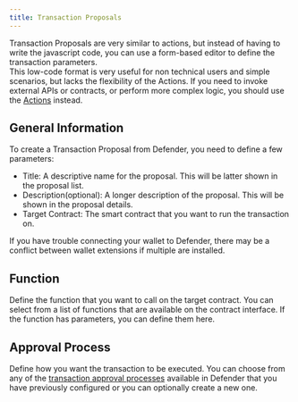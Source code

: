 ```yaml
---
title: Transaction Proposals
---
```


Transaction Proposals are very similar to actions, but instead of having to write the javascript code, you can use a form-based editor to define the transaction parameters.\
This low-code format is very useful for non technical users and simple scenarios, but lacks the flexibility of the Actions. If you need to invoke external APIs or contracts, or perform more complex logic, you should use the [Actions](module/actions.mdx) instead.

## General Information
To create a Transaction Proposal from Defender, you need to define a few parameters:

* Title: A descriptive name for the proposal. This will be latter shown in the proposal list.
* Description(optional): A longer description of the proposal. This will be shown in the proposal details.
* Target Contract: The smart contract that you want to run the transaction on.

<Callout>
If you have trouble connecting your wallet to Defender, there may be a conflict between wallet extensions if multiple are installed.
</Callout>

## Function
Define the function that you want to call on the target contract. You can select from a list of functions that are available on the contract interface. If the function has parameters, you can define them here.

## Approval Process
Define how you want the transaction to be executed. You can choose from any of the [transaction approval processes](settings.mdx#approval-processes) available in Defender that you have previously configured or you can optionally create a new one.
